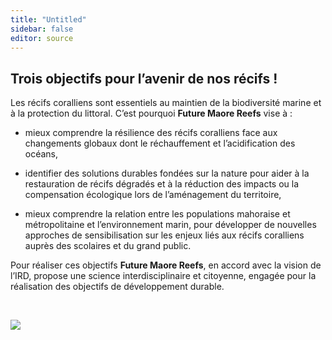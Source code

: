 ```yaml
---
title: "Untitled"
sidebar: false
editor: source
---
```


## Trois objectifs pour l'avenir de nos récifs !

Les récifs coralliens sont essentiels au maintien de la biodiversité marine et à la protection du littoral. C'est pourquoi **Future Maore Reefs** vise à :

-   mieux comprendre la résilience des récifs coralliens face aux changements globaux dont le réchauffement et l'acidification des océans,

-   identifier des solutions durables fondées sur la nature pour aider à la restauration de récifs dégradés et à la réduction des impacts ou la compensation écologique lors de l'aménagement du territoire,

-   mieux comprendre la relation entre les populations mahoraise et métropolitaine et l'environnement marin, pour développer de nouvelles approches de sensibilisation sur les enjeux liés aux récifs coralliens auprès des scolaires et du grand public.

Pour réaliser ces objectifs **Future Maore Reefs**, en accord avec la vision de l'IRD, propose une science interdisciplinaire et citoyenne, engagée pour la réalisation des objectifs de développement durable.

<br/>

![](assets/images/logo_round_complete_w600.png){.img-center}